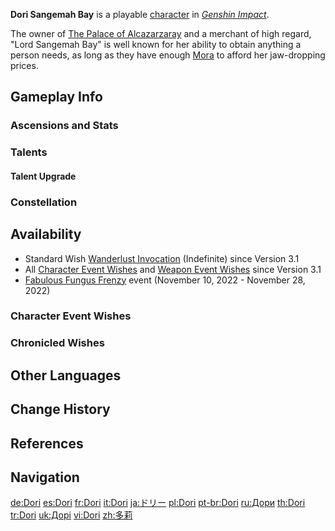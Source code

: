 {{CharacterTabs}}
{{About|the playable character|the [[Genius Invokation TCG]] Character Card|Dori (Character Card)}}
{{Character Infobox
|image            = <gallery>
Dori Card.png|Card
Character Dori Full Wish.png|Wish
Character Dori Game.png|In-Game
</gallery>
|type             = Playable

<!--Playable Character Information-->
|quality          = 4
|weapon           = Claymore
|element          = Electro
|name             = Dori

<!--Character Information-->
|realname         = Dori Sangemah Bay
|birthday         = December 21st
|constellation    = Magicae Lucerna
|region           = Sumeru
|affiliation      = The Palace of Alcazarzaray
|dish             = Show Me the Mora
|namecard         = Dori: Jinni
|obtain           = [[Wishes]]
|releaseDate      = 2022-09-09

<!--Titles-->
|title            = Treasure of Dream Garden
|title2           = Sumeru Merchant
|ancestry         = 
|father           = 
|fatherNote       = 
|mother           = 
|motherNote       = 
|sibling          = Unnamed
|siblingNote      = elder sister; deceased<ref>{{Ref/CS|Dori|Vision}}</ref>

<!--Voice Actors-->
|voiceEN          = [https://www.hearanjali.com Anjali Kunapaneni]
|voiceCN          = [https://zh.moegirl.org.cn/王晓彤 Wang Xiaotong ({{zh|王晓彤}})]<ref>Bilibili: [https://www.bilibili.com/video/BV15V4y1p7E9 {{zh|《原神》角色演示-「多莉：多谢惠顾！」}}] (Video Description)</ref>
|voiceJP          = [https://across-ent.com/talent/women/tomoko_kaneda.html Kaneda Tomoko ({{ja|金田朋子}})]<ref>Twitter: [https://twitter.com/Genshin_7/status/1558426480496955392 JP VA Announcement]</ref>
|voiceKR          = [https://namu.wiki/w/이명호(KBS%20성우) Lee Myeong-ho ({{ko|이명호}})]<ref>YouTube: [https://youtu.be/rFjPon4F4Ts KR Version 3.0 Special Program]</ref>
}}
'''Dori Sangemah Bay''' is a playable {{Electro}} [[character]] in ''[[Genshin Impact]]''.

The owner of [[The Palace of Alcazarzaray]] and a merchant of high regard, "Lord Sangemah Bay" is well known for her ability to obtain anything a person needs, as long as they have enough [[Mora]] to afford her jaw-dropping prices.

==Gameplay Info==
===Ascensions and Stats===
{{Character Ascensions and Stats}}

===Talents===
{{Talent Table}}

====Talent Upgrade====
{{Talent Upgrade}}

===Constellation===
{{Constellation Table}}

==Availability==
* Standard Wish [[Wanderlust Invocation]] (Indefinite) since Version 3.1
* All [[Character Event Wishes]] and [[Weapon Event Wishes]] since Version 3.1
*[[Fabulous Fungus Frenzy]] event (November 10, 2022 - November 28, 2022)

===Character Event Wishes===
{{Featured}}
===Chronicled Wishes===
{{Featured|chronicled=1}}

==Other Languages==
{{Other Languages
|default_hidden = 1
|en      = Dori
|zhs     = 多莉
|zhs_rm  = Duōlì
|zht     = 多莉
|zht_rm  = Duōlì
|ja      = ドリー
|ja_rm   = Dorii
|ko      = 도리
|es      = Dori
|fr      = Dori
|ru      = Дори
|th      = Dori
|vi      = Dori
|de      = Dori
|id      = Dori
|pt      = Dori
|tr      = Dori
|it      = Dori
}}

==Change History==
{{Change History|3.0}}

==References==
{{Reflist}}

==Navigation==
{{Character Navbox}}

<!--interwiki-->

[[de:Dori]]
[[es:Dori]]
[[fr:Dori]]
[[it:Dori]]
[[ja:ドリー]]
[[pl:Dori]]
[[pt-br:Dori]]
[[ru:Дори]]
[[th:Dori]]
[[tr:Dori]]
[[uk:Дорі]]
[[vi:Dori]]
[[zh:多莉]]